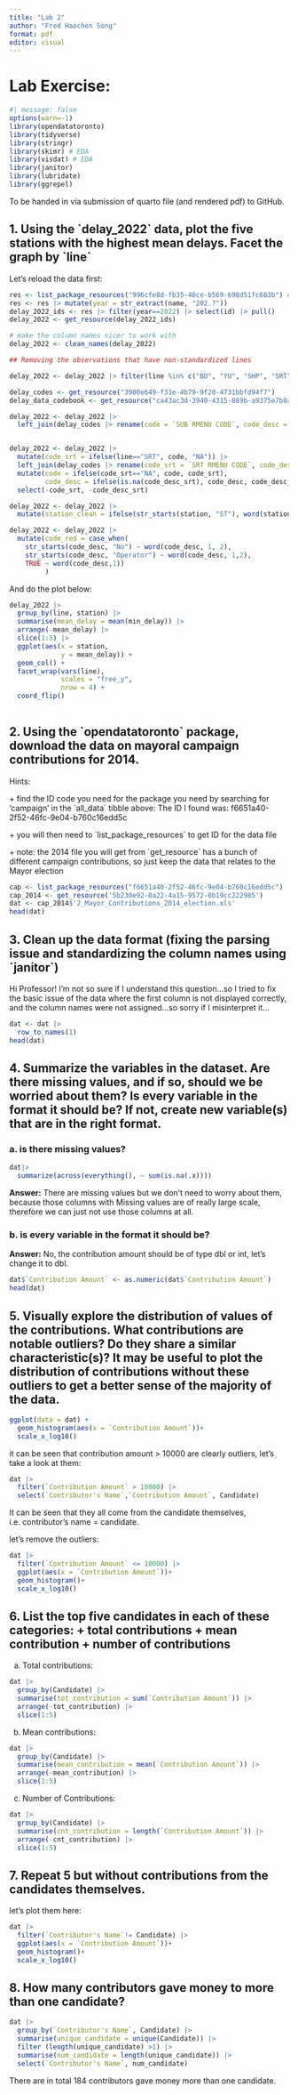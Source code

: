 ```yaml
---
title: "Lab 2"
author: "Fred Haochen Song"
format: pdf
editor: visual
---
```


# Lab Exercise:

```r
#| message: false
options(warn=-1)
library(opendatatoronto)
library(tidyverse)
library(stringr)
library(skimr) # EDA
library(visdat) # EDA
library(janitor)
library(lubridate)
library(ggrepel)
```

To be handed in via submission of quarto file (and rendered pdf) to GitHub.

## **1. Using the \`delay_2022\` data, plot the five stations with the highest mean delays. Facet the graph by \`line\`**

Let's reload the data first:

```r
res <- list_package_resources("996cfe8d-fb35-40ce-b569-698d51fc683b") # obtained code from searching data frame above
res <- res |> mutate(year = str_extract(name, "202.?"))
delay_2022_ids <- res |> filter(year==2022) |> select(id) |> pull()
delay_2022 <- get_resource(delay_2022_ids)

# make the column names nicer to work with
delay_2022 <- clean_names(delay_2022)

## Removing the observations that have non-standardized lines

delay_2022 <- delay_2022 |> filter(line %in% c("BD", "YU", "SHP", "SRT"))

delay_codes <- get_resource("3900e649-f31e-4b79-9f20-4731bbfd94f7")
delay_data_codebook <- get_resource("ca43ac3d-3940-4315-889b-a9375e7b8aa4")

delay_2022 <- delay_2022 |> 
  left_join(delay_codes |> rename(code = `SUB RMENU CODE`, code_desc = `CODE DESCRIPTION...3`) |> select(code, code_desc)) 


delay_2022 <- delay_2022 |>
  mutate(code_srt = ifelse(line=="SRT", code, "NA")) |> 
  left_join(delay_codes |> rename(code_srt = `SRT RMENU CODE`, code_desc_srt = `CODE DESCRIPTION...7`) |> select(code_srt, code_desc_srt))  |> 
  mutate(code = ifelse(code_srt=="NA", code, code_srt),
         code_desc = ifelse(is.na(code_desc_srt), code_desc, code_desc_srt)) |> 
  select(-code_srt, -code_desc_srt)

delay_2022 <- delay_2022 |> 
  mutate(station_clean = ifelse(str_starts(station, "ST"), word(station, 1,2), word(station, 1)))

delay_2022 <- delay_2022 |> 
  mutate(code_red = case_when(
    str_starts(code_desc, "No") ~ word(code_desc, 1, 2),
    str_starts(code_desc, "Operator") ~ word(code_desc, 1,2),
    TRUE ~ word(code_desc,1))
         )
```

And do the plot below:

```r
delay_2022 |>
  group_by(line, station) |>
  summarise(mean_delay = mean(min_delay)) |>
  arrange(-mean_delay) |>
  slice(1:5) |>
  ggplot(aes(x = station,
             y = mean_delay)) +
  geom_col() + 
  facet_wrap(vars(line), 
             scales = "free_y",
             nrow = 4) +
  coord_flip()
  
```

## 2. **Using the \`opendatatoronto\` package, download the data on mayoral campaign contributions for 2014.**

Hints:

\+ find the ID code you need for the package you need by searching for 'campaign' in the \`all_data\` tibble above: The ID I found was: f6651a40-2f52-46fc-9e04-b760c16edd5c

\+ you will then need to \`list_package_resources\` to get ID for the data file

\+ note: the 2014 file you will get from \`get_resource\` has a bunch of different campaign contributions, so just keep the data that relates to the Mayor election

```r
cap <- list_package_resources("f6651a40-2f52-46fc-9e04-b760c16edd5c")
cap_2014 <- get_resource('5b230e92-0a22-4a15-9572-0b19cc222985')
dat <- cap_2014$'2_Mayor_Contributions_2014_election.xls'
head(dat)
```

## **3. Clean up the data format (fixing the parsing issue and standardizing the column names using \`janitor\`)**

Hi Professor! I'm not so sure if I understand this question...so I tried to fix the basic issue of the data where the first column is not displayed correctly, and the column names were not assigned...so sorry if I misinterpret it...

```r
dat <- dat |>
  row_to_names(1)
head(dat)
```

## **4. Summarize the variables in the dataset. Are there missing values, and if so, should we be worried about them? Is every variable in the format it should be? If not, create new variable(s) that are in the right format.**

### **a.** is there missing values?

```r
dat|> 
  summarize(across(everything(), ~ sum(is.na(.x))))
```

**Answer:** There are missing values but we don't need to worry about them, because those columns with Missing values are of really large scale, therefore we can just not use those columns at all.

### **b.** is every variable in the format it should be?

**Answer:** No, the contribution amount should be of type dbl or int, let's change it to dbl.

```r
dat$`Contribution Amount` <- as.numeric(dat$`Contribution Amount`)
head(dat)
```

## **5. Visually explore the distribution of values of the contributions. What contributions are notable outliers? Do they share a similar characteristic(s)? It may be useful to plot the distribution of contributions without these outliers to get a better sense of the majority of the data.**

```r
ggplot(data = dat) + 
  geom_histogram(aes(x = `Contribution Amount`))+
  scale_x_log10()
```

it can be seen that contribution amount \> 10000 are clearly outliers, let's take a look at them:

```r
dat |>
  filter(`Contribution Amount` > 10000) |>
  select(`Contributor's Name`,`Contribution Amount`, Candidate)
```

It can be seen that they all come from the candidate themselves, i.e. contributor's name = candidate.

let's remove the outliers:

```r
dat |>
  filter(`Contribution Amount` <= 10000) |>
  ggplot(aes(x = `Contribution Amount`))+
  geom_histogram()+
  scale_x_log10()
```

## 6. List the top five candidates in each of these categories: + total contributions + mean contribution + number of contributions

a.  Total contributions:

```r
dat |>
  group_by(Candidate) |>
  summarise(tot_contribution = sum(`Contribution Amount`)) |>
  arrange(-tot_contribution) |>
  slice(1:5)

```

b.  Mean contributions:

```r
dat |>
  group_by(Candidate) |>
  summarise(mean_contribution = mean(`Contribution Amount`)) |>
  arrange(-mean_contribution) |>
  slice(1:5)

```

c.  Number of Contributions:

```r
dat |>  
  group_by(Candidate) |>
  summarise(cnt_contribution = length(`Contribution Amount`)) |>
  arrange(-cnt_contribution) |>
  slice(1:5)

```

## 7. Repeat 5 but without contributions from the candidates themselves.

let's plot them here:

```r
dat |>
  filter(`Contributor's Name`!= Candidate) |>
  ggplot(aes(x = `Contribution Amount`))+
  geom_histogram()+
  scale_x_log10()
```

## 8. How many contributors gave money to more than one candidate?

```r
dat |>
  group_by(`Contributor's Name`, Candidate) |>
  summarise(unique_candidate = unique(Candidate)) |>
  filter (length(unique_candidate) >1) |>
  summarise(num_candidate = length(unique_candidate)) |>
  select(`Contributor's Name`, num_candidate) 

```

There are in total 184 contributors gave money more than one candidate.
